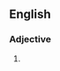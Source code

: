 {{also|godfearing|God-fearing}}

==English==

===Adjective===
{{en-adj}}

# {{alternative form of|en|God-fearing}}
